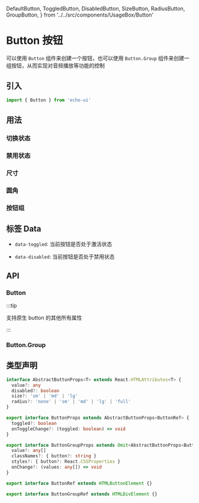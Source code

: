   DefaultButton,
  ToggledButton,
  DisabledButton,
  SizeButton,
  RadiusButton,
  GroupButton,
} from '../../src/components/UsageBox/Button'

# Button 按钮

可以使用 `Button` 组件来创建一个按钮，也可以使用 `Button.Group` 组件来创建一组按钮，从而实现对音频播放等功能的控制

## 引入

```ts
import { Button } from 'echo-ui'
```

## 用法

<DefaultButton />

### 切换状态

<ToggledButton />

### 禁用状态

<DisabledButton />

### 尺寸

<SizeButton />

### 圆角

<RadiusButton />

### 按钮组

<GroupButton />

## 标签 Data

- `data-toggled`: 当前按钮是否处于激活状态

- `data-disabled`: 当前按钮是否处于禁用状态

## API

### Button

:::tip

支持原生 button 的其他所有属性

:::

<ButtonAPITable />

### Button.Group

<ButtonGroupAPITable />

## 类型声明

```ts
interface AbstractButtonProps<T> extends React.HTMLAttributes<T> {
  value?: any
  disabled?: boolean
  size?: 'sm' | 'md' | 'lg'
  radius?: 'none' | 'sm' | 'md' | 'lg' | 'full'
}

export interface ButtonProps extends AbstractButtonProps<ButtonRef> {
  toggled?: boolean
  onToggleChange?: (toggled: boolean) => void
}

export interface ButtonGroupProps extends Omit<AbstractButtonProps<ButtonGroupRef>, 'onChange'> {
  value?: any[]
  classNames?: { button?: string }
  styles?: { button?: React.CSSProperties }
  onChange?: (values: any[]) => void
}

export interface ButtonRef extends HTMLButtonElement {}

export interface ButtonGroupRef extends HTMLDivElement {}
```
